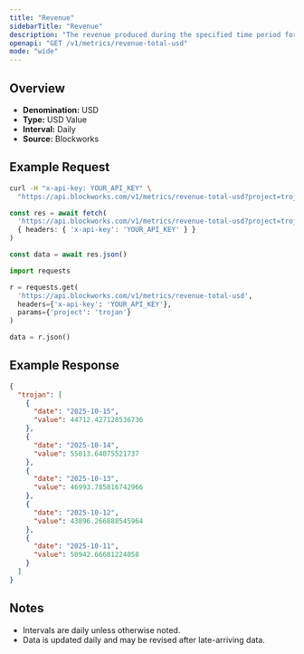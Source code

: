 ```yaml
---
title: "Revenue"
sidebarTitle: "Revenue"
description: "The revenue produced during the specified time period for given project."
openapi: "GET /v1/metrics/revenue-total-usd"
mode: "wide"
---
```


## Overview

- **Denomination:** USD
- **Type:** USD Value
- **Interval:** Daily
- **Source:** Blockworks

## Example Request

<CodeGroup>

```bash cURL
curl -H "x-api-key: YOUR_API_KEY" \
  "https://api.blockworks.com/v1/metrics/revenue-total-usd?project=trojan"
```

```typescript TypeScript
const res = await fetch(
  'https://api.blockworks.com/v1/metrics/revenue-total-usd?project=trojan',
  { headers: { 'x-api-key': 'YOUR_API_KEY' } }
)

const data = await res.json()
```

```python Python
import requests

r = requests.get(
  'https://api.blockworks.com/v1/metrics/revenue-total-usd',
  headers={'x-api-key': 'YOUR_API_KEY'},
  params={'project': 'trojan'}
)

data = r.json()
```

</CodeGroup>

## Example Response

```json
{
  "trojan": [
    {
      "date": "2025-10-15",
      "value": 44712.427128536736
    },
    {
      "date": "2025-10-14",
      "value": 55013.64075521737
    },
    {
      "date": "2025-10-13",
      "value": 46993.785816742966
    },
    {
      "date": "2025-10-12",
      "value": 43896.266888545964
    },
    {
      "date": "2025-10-11",
      "value": 50942.66681224058
    }
  ]
}
```

## Notes
- Intervals are daily unless otherwise noted.
- Data is updated daily and may be revised after late-arriving data.